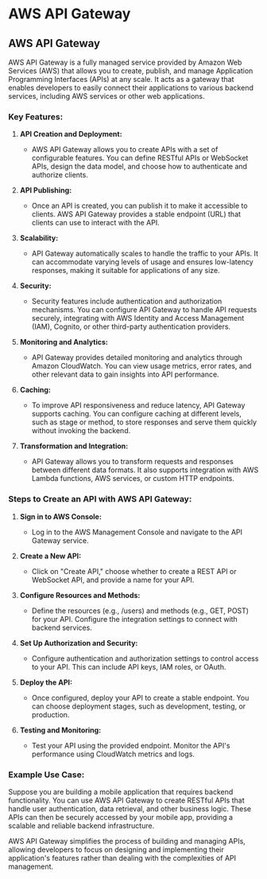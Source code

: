 # AWS API Gateway

## AWS API Gateway

AWS API Gateway is a fully managed service provided by Amazon Web Services (AWS) that allows you to create, publish, and manage Application Programming Interfaces (APIs) at any scale. It acts as a gateway that enables developers to easily connect their applications to various backend services, including AWS services or other web applications.

### Key Features:

1. **API Creation and Deployment:**
   - AWS API Gateway allows you to create APIs with a set of configurable features. You can define RESTful APIs or WebSocket APIs, design the data model, and choose how to authenticate and authorize clients.

2. **API Publishing:**
   - Once an API is created, you can publish it to make it accessible to clients. AWS API Gateway provides a stable endpoint (URL) that clients can use to interact with the API.

3. **Scalability:**
   - API Gateway automatically scales to handle the traffic to your APIs. It can accommodate varying levels of usage and ensures low-latency responses, making it suitable for applications of any size.

4. **Security:**
   - Security features include authentication and authorization mechanisms. You can configure API Gateway to handle API requests securely, integrating with AWS Identity and Access Management (IAM), Cognito, or other third-party authentication providers.

5. **Monitoring and Analytics:**
   - API Gateway provides detailed monitoring and analytics through Amazon CloudWatch. You can view usage metrics, error rates, and other relevant data to gain insights into API performance.

6. **Caching:**
   - To improve API responsiveness and reduce latency, API Gateway supports caching. You can configure caching at different levels, such as stage or method, to store responses and serve them quickly without invoking the backend.

7. **Transformation and Integration:**
   - API Gateway allows you to transform requests and responses between different data formats. It also supports integration with AWS Lambda functions, AWS services, or custom HTTP endpoints.

### Steps to Create an API with AWS API Gateway:

1. **Sign in to AWS Console:**
   - Log in to the AWS Management Console and navigate to the API Gateway service.

2. **Create a New API:**
   - Click on "Create API," choose whether to create a REST API or WebSocket API, and provide a name for your API.

3. **Configure Resources and Methods:**
   - Define the resources (e.g., /users) and methods (e.g., GET, POST) for your API. Configure the integration settings to connect with backend services.

4. **Set Up Authorization and Security:**
   - Configure authentication and authorization settings to control access to your API. This can include API keys, IAM roles, or OAuth.

5. **Deploy the API:**
   - Once configured, deploy your API to create a stable endpoint. You can choose deployment stages, such as development, testing, or production.

6. **Testing and Monitoring:**
   - Test your API using the provided endpoint. Monitor the API's performance using CloudWatch metrics and logs.

### Example Use Case:

Suppose you are building a mobile application that requires backend functionality. You can use AWS API Gateway to create RESTful APIs that handle user authentication, data retrieval, and other business logic. These APIs can then be securely accessed by your mobile app, providing a scalable and reliable backend infrastructure.

AWS API Gateway simplifies the process of building and managing APIs, allowing developers to focus on designing and implementing their application's features rather than dealing with the complexities of API management.

